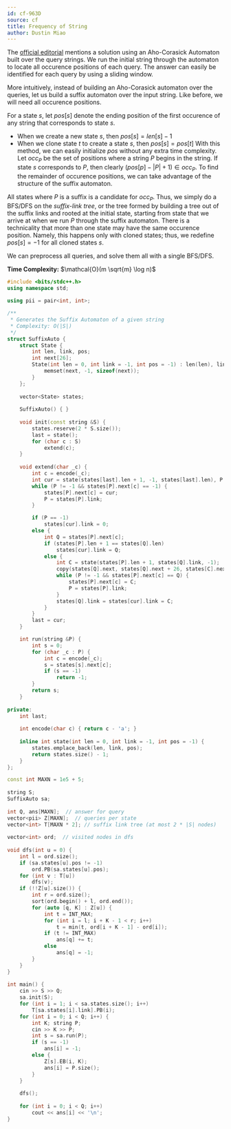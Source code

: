 ```yaml
---
id: cf-963D
source: cf
title: Frequency of String
author: Dustin Miao
---
```


The [official editorial](https://codeforces.com/blog/entry/58991) mentions a solution using an Aho-Corasick Automaton built over the query strings. We run the initial string through the automaton to locate all occurence positions of each query. The answer can easily be identified for each query by using a sliding window. 

More intuitively, instead of building an Aho-Corasick automaton over the queries, let us build a suffix automaton over the input string. Like before, we will need all occurence positions.

For a state $s$, let $pos[s]$ denote the ending position of the first occurence of any string that corresponds to state $s$. 
- When we create a new state $s$, then $pos[s] = len[s] - 1$
- When we clone state $t$ to create a state $s$, then $pos[s] = pos[t]$
With this method,  we can easily initialize $pos$ without any extra time complexity. Let $occ_P$ be the set of positions where a string $P$ begins in the string. If state $s$ corresponds to $P$, then clearly $(pos[p] - |P| + 1) \in occ_P$. To find the remainder of occurence positions, we can take advantage of the structure of the suffix automaton. 

All states where $P$ is a suffix is a candidate for $occ_P$. Thus, we simply do a BFS/DFS on the _suffix-link tree_, or the tree formed by building a tree out of the suffix links and rooted at the initial state, starting from state that we arrive at when we run $P$ through the suffix automaton. There is a technicality that more than one state may have the same occurence position. Namely, this happens only with cloned states; thus, we redefine $pos[s] = -1$ for all cloned states $s$. 

We can preprocess all queries, and solve them all with a single BFS/DFS. 

<LanguageSection>

<CPPSection>

**Time Complexity:** $\mathcal{O}(m \sqrt{m} \log n)$

```cpp
#include <bits/stdc++.h>
using namespace std;
 
using pii = pair<int, int>;

/**
 * Generates the Suffix Automaton of a given string
 * Complexity: O(|S|)
 */ 
struct SuffixAuto {
	struct State {
		int len, link, pos;
		int next[26];
		State(int len = 0, int link = -1, int pos = -1) : len(len), link(link), pos(pos) {
			memset(next, -1, sizeof(next));
		}
	};
 
	vector<State> states;
 
	SuffixAuto() { }
 
	void init(const string &S) {
		states.reserve(2 * S.size());
		last = state();
		for (char c : S)
			extend(c);
	}
 
	void extend(char _c) {
		int c = encode(_c); 
		int cur = state(states[last].len + 1, -1, states[last].len), P = last; 
		while (P != -1 && states[P].next[c] == -1) {
			states[P].next[c] = cur;
			P = states[P].link;
		}

		if (P == -1)
			states[cur].link = 0;
		else {
			int Q = states[P].next[c];
			if (states[P].len + 1 == states[Q].len)
				states[cur].link = Q;
			else {
				int C = state(states[P].len + 1, states[Q].link, -1);
				copy(states[Q].next, states[Q].next + 26, states[C].next);
				while (P != -1 && states[P].next[c] == Q) {
					states[P].next[c] = C;
					P = states[P].link;
				}
				states[Q].link = states[cur].link = C;
			}
		}
		last = cur;
	}

	int run(string &P) {
		int s = 0;
		for (char _c : P) {
			int c = encode(_c);
			s = states[s].next[c];
			if (s == -1)
				return -1;
		}
		return s;
	}
 
private:
	int last;
 
	int encode(char c) { return c - 'a'; }
 
	inline int state(int len = 0, int link = -1, int pos = -1) {
		states.emplace_back(len, link, pos);
		return states.size() - 1;
	}
};

const int MAXN = 1e5 + 5;
	
string S;
SuffixAuto sa;
 
int Q, ans[MAXN];  // answer for query
vector<pii> Z[MAXN];  // queries per state
vector<int> T[MAXN * 2]; // suffix link tree (at most 2 * |S| nodes)
 
vector<int> ord;  // visited nodes in dfs
 
void dfs(int u = 0) {
	int l = ord.size();
	if (sa.states[u].pos != -1)
		ord.PB(sa.states[u].pos);
	for (int v : T[u])
		dfs(v);
	if (!!Z[u].size()) {
		int r = ord.size();
		sort(ord.begin() + l, ord.end()); 
		for (auto [q, K] : Z[u]) {
			int t = INT_MAX;
			for (int i = l; i + K - 1 < r; i++) 
				t = min(t, ord[i + K - 1] - ord[i]);
			if (t != INT_MAX)
				ans[q] += t;
			else 
				ans[q] = -1;
		}
	}  
} 
 
int main() {
	cin >> S >> Q;
	sa.init(S);
	for (int i = 1; i < sa.states.size(); i++) 
		T[sa.states[i].link].PB(i);
	for (int i = 0; i < Q; i++) {
		int K; string P;
		cin >> K >> P;
		int s = sa.run(P);
		if (s == -1)
			ans[i] = -1;
		else {
			Z[s].EB(i, K);
			ans[i] = P.size();
		}
	}
 
	dfs();
 
	for (int i = 0; i < Q; i++)
		cout << ans[i] << '\n';
}
```

</CPPSection>

</LanguageSection>
